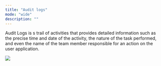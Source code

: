 ```yaml
---
title: "Audit logs"
mode: "wide"
description: ""
---
```




Audit Logs is s trail of activities that provides detailed information such as the precise time and date of the activity, the nature of the task performed, and even the name of the team member responsible for an action on the user application.

![](https://guides.dojah.io/~gitbook/image?url=https%3A%2F%2F3296995301-files.gitbook.io%2F%7E%2Ffiles%2Fv0%2Fb%2Fgitbook-x-prod.appspot.com%2Fo%2Fspaces%252F2pgHlRJB7EejHn55UcwX%252Fuploads%252FfcQ4b4OW3UjyuJBO98T8%252FScreenshot%25202024-06-03%2520at%252016.48.42.png%3Falt%3Dmedia%26token%3D9ef31e5d-5f21-4e06-b00f-e9406e010257&width=768&dpr=4&quality=100&sign=43e19c9c&sv=1)

